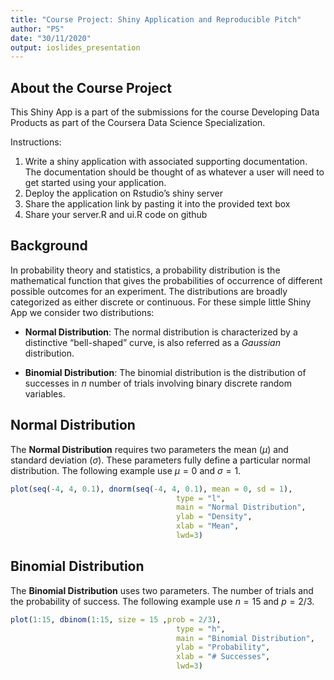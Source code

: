 ---
title: "Course Project: Shiny Application and Reproducible Pitch"
author: "PS"
date: "30/11/2020"
output: ioslides_presentation
---

## About the Course Project

This Shiny App is a part of the submissions for the course Developing Data Products as part of the Coursera Data Science Specialization.

Instructions:

1. Write a shiny application with associated supporting documentation. The documentation should be thought of as whatever a user will need to get started using your application.
2. Deploy the application on Rstudio's shiny server
3. Share the application link by pasting it into the provided text box
4. Share your server.R and ui.R code on github

## Background 

In probability theory and statistics, a probability distribution is the mathematical function that gives the probabilities of occurrence of different possible outcomes for an experiment. The distributions are broadly categorized as either discrete or continuous. For these simple little Shiny App we consider two distributions: 

   + **Normal Distribution**: The normal distribution is characterized by a distinctive "bell-shaped" curve, is also referred as a *Gaussian* distribution. 
    
    
   + **Binomial Distribution**: The binomial distribution is the distribution of successes in *n* number of trials involving binary discrete random variables.

## Normal Distribution

The **Normal Distribution** requires two parameters the mean ($\mu$) and standard deviation ($\sigma$). These parameters fully define a particular normal distribution. The following example use $\mu = 0$ and $\sigma = 1$. 

```{r Nommal Dsitribution, echo=FALSE}
plot(seq(-4, 4, 0.1), dnorm(seq(-4, 4, 0.1), mean = 0, sd = 1),
                                     type = "l",
                                     main = "Normal Distribution",
                                     ylab = "Density",
                                     xlab = "Mean",
                                     lwd=3)
```

## Binomial Distribution

The **Binomial Distribution** uses two parameters. The number of trials and the probability of success. The following example use $n = 15$ and $p = 2/3$. 

```{r Binomial Distribution, echo=FALSE}
plot(1:15, dbinom(1:15, size = 15 ,prob = 2/3),
                                     type = "h",
                                     main = "Binomial Distribution",
                                     ylab = "Probability",
                                     xlab = "# Successes",
                                     lwd=3)
```


